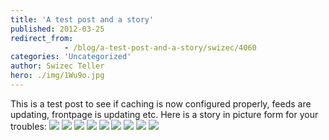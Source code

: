 ```yaml
---
title: 'A test post and a story'
published: 2012-03-25
redirect_from: 
            - /blog/a-test-post-and-a-story/swizec/4060
categories: 'Uncategorized'
author: Swizec Teller
hero: ./img/1Wu9o.jpg
---
```

This is a test post to see if caching is now configured properly, feeds are updating, frontpage is updating etc. Here is a story in picture form for your troubles: ![](./img/1Wu9o.jpg) ![](./img/JwBpr.jpg) ![](./img/pqdJE.jpg) ![](./img/pqdJE.jpg) ![](./img/inrvE.jpg) ![](./img/BIfCA.jpg) ![](./img/1jcHO.jpg) ![](./img/vQTVj.jpg) ![](./img/4MfTV.jpg)